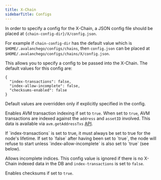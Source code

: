 ```yaml
---
title: X-Chain
sidebarTitle: Configs
---
```

In order to specify a config for the X-Chain, a JSON config file should be placed at `{chain-config-dir}/X/config.json`.

For example if `chain-config-dir` has the default value which is `$HOME/.avalanchego/configs/chains`, then `config.json` can be placed at `$HOME/.avalanchego/configs/chains/X/config.json`.

This allows you to specify a config to be passed into the X-Chain. The default values for this config are:

```
{
  "index-transactions": false,
  "index-allow-incomplete": false,
  "checksums-enabled": false
}
```

Default values are overridden only if explicitly specified in the config.

Enables AVM transaction indexing if set to `true`. When set to `true`, AVM transactions are indexed against the `address` and `assetID` involved. This data is available via `avm.getAddressTxs` [API](/api-reference/x-chain/api#avmgetaddresstxs).

<Callout title="Note">
If `index-transactions` is set to true, it must always be set to true for the node's lifetime. If set to `false` after having been set to `true`, the node will refuse to start unless `index-allow-incomplete` is also set to `true` (see below).
</Callout>

Allows incomplete indices. This config value is ignored if there is no X-Chain indexed data in the DB and `index-transactions` is set to `false`.

Enables checksums if set to `true`.